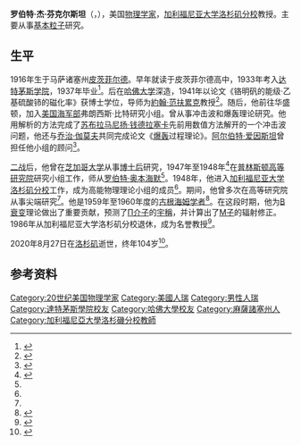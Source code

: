 {{NoteTA|G1=地名|G2=物理学}}
'''罗伯特·杰·芬克尔斯坦'''（{{lang-en|Robert Jay Finkelstein}}，{{bd|1916年|3月26日|2020年|8月27日|catIdx=Finkelstein}}），美国[[物理学家|物理学家]]，[[加利福尼亚大学洛杉矶分校|加利福尼亚大学洛杉矶分校]]教授。主要从事[[基本粒子|基本粒子]]研究。
==生平==
1916年生于马萨诸塞州[[皮茨菲尔德_(马萨诸塞州)|皮茨菲尔德]]。早年就读于皮茨菲尔德高中，1933年考入[[达特茅斯学院|达特茅斯学院]]，1937年毕业<ref name=Sullivan>{{cite newspaper|author=Sullivan, Brian|title=Day 296: Robert J. Finkelstein|date=2011-10-23|url=https://www.berkshireeagle.com/stories/daty-296-robert-jay-finkelstein,436051}}</ref>。后在[[哈佛大学|哈佛大学]]深造，1941年以论文《铬明矾的能级·乙基硫酸铈的磁化率》获博士学位，导师为[[約翰·范扶累克|約翰·范扶累克]]教授<ref>{{MathGenealogy|id=76721|title=Robert Jay Finkelstein}}</ref>。随后，他前往华盛顿，加入[[美国海军部|美国海军部]]弗朗西斯·比特研究小组。曾从事冲击波和爆轰理论研究。他用解析的方法完成了[[苏布拉马尼扬·钱德拉塞卡|苏布拉马尼扬·钱德拉塞卡]]先前用数值方法解开的一个冲击波问题，他还与[[乔治·伽莫夫|乔治·伽莫夫]]共同完成论文《[[爆轰|爆轰]]过程理论》。[[阿尔伯特·爱因斯坦|阿尔伯特·爱因斯坦]]曾担任他小组的顾问<ref name=Century>{{cite arxiv|author=Finkelstein, Robert J.|title=My Century of Physics|eprint=1612.00079|year=2016|class=physics.hist-ph}}</ref>。

[[二战|二战]]后，他曾在[[芝加哥大学|芝加哥大学]]从事[[博士后|博士后]]研究，1947年至1948年<ref name=IAS>{{cite web|title=Robert Jay Finkelstein|website=Institute for Advanced Study|url=https://www.ias.edu/scholars/robert-jay-finkelstein}}</ref>在[[普林斯顿高等研究院|普林斯顿高等研究院]]研究小组工作，师从[[罗伯特·奥本海默|罗伯特·奥本海默]]<ref name=Century/>。1948年，他进入[[加利福尼亚大学洛杉矶分校|加利福尼亚大学洛杉矶分校]]工作，成为高能物理理论小组的成员<ref name=Centennial/>。期间，他曾多次在高等研究院从事尖端研究<ref name=IAS/>。他是1959年至1960年度的[[古根海姆奖学金|古根海姆学者]]<ref>{{cite web|title=Robert Finkelstein|website=John Simon Guggenheim Memorial Foundation|url=https://www.gf.org/fellows/all-fellows/robert-finkelstein/}}</ref>。在这段时期，他为[[Β衰变|Β衰变]]理论做出了重要贡献，预测了[[Π介子|Π介子]]的[[宇稱|宇稱]]，并计算出了[[Μ子|Μ子]]的辐射修正。1986年从加利福尼亚大学洛杉矶分校退休，成为名誉教授<ref name=Centennial>{{cite web|title=Finkelstein Centennial|website=UCLA Physics & Astronomy|url=http://conferences.pa.ucla.edu/finkelstein-centennial/}}</ref>。

2020年8月27日在[[洛杉矶|洛杉矶]]逝世，终年104岁<ref>{{cite web|url=https://www.pa.ucla.edu/robert-finkelstein-memorial.html |title=UCLA: Robert Finkelstein memorial|work=UCLA}}</ref>。

==参考资料==
{{reflist}}

{{Authority control}}

{{DEFAULTSORT:Finkelstein, Robert}}
[[Category:20世纪美国物理学家|Category:20世纪美国物理学家]]
[[Category:美國人瑞|Category:美國人瑞]]
[[Category:男性人瑞|Category:男性人瑞]]
[[Category:達特茅斯學院校友|Category:達特茅斯學院校友]]
[[Category:哈佛大學校友|Category:哈佛大學校友]]
[[Category:麻薩諸塞州人|Category:麻薩諸塞州人]]
[[Category:加利福尼亞大學洛杉磯分校教師|Category:加利福尼亞大學洛杉磯分校教師]]